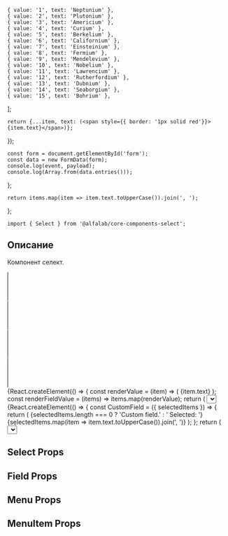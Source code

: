 


    { value: '1', text: 'Neptunium' },
    { value: '2', text: 'Plutonium' },
    { value: '3', text: 'Americium' },
    { value: '4', text: 'Curium' },
    { value: '5', text: 'Berkelium' },
    { value: '6', text: 'Californium' },
    { value: '7', text: 'Einsteinium' },
    { value: '8', text: 'Fermium' },
    { value: '9', text: 'Mendelevium' },
    { value: '10', text: 'Nobelium' },
    { value: '11', text: 'Lawrencium' },
    { value: '12', text: 'Rutherfordium' },
    { value: '13', text: 'Dubnium' },
    { value: '14', text: 'Seaborgium' },
    { value: '15', text: 'Bohrium' },
];

    return {...item, text: (<span style={{ border: '1px solid red'}}>{item.text}</span>)};
});

    const form = document.getElementById('form');
    const data = new FormData(form);
    console.log(event, payload);
    console.log(Array.from(data.entries()));
};

    return items.map(item => item.text.toUpperCase()).join(', ');
};

<Meta title='Компоненты|Select' component={Select} />

<Title>
    Select ({name}@{version})
</Title>

```tsx
import { Select } from '@alfalab/core-components-select';
```

## Описание

Компонент селект.

<Story name='Песочница'>
    <form id="form">
        <div style={{ marginBottom: '10px'}}>
            <Select
                items={items}
                multiple={true}
                placeholder='Выберите элемент'
                label='Элемент'
                name='select1'
                onChange={onChange}
            />
        </div>
        <div style={{ marginBottom: '10px'}}>
            <Select
                items={itemsWithHtml}
                placeholder='Выберите элемент'
                label='Элемент'
                name='select2'
                multiple={true}
                onChange={onChange}
            />
        </div>
        <div style={{ marginBottom: '10px'}}>
            <Select
                items={items}
                label='Элемент'
                name='select2'
                multiple={true}
                onChange={onChange}
                size="m"
            />
        </div>
        <div style={{ marginBottom: '10px'}}>
            <Select
                items={items}
                label='Элемент'
                name='select2'
                multiple={true}
                allowUnselect={true}
                size="l"
                onChange={onChange}
                Field={(props) => <Field {...props} showArrow={false} valueRenderer={renderUppercased} />}
            />
        </div>
        <div style={{ marginBottom: '10px'}}>
            {React.createElement(() => {
                const renderValue = (item) => (
                    <span style={{ display: 'flex' }} key={item.value}>
                        <Icon />
                        {item.text}
                    </span>
                );
                const renderFieldValue = (items) => items.map(renderValue);
                return (
                    <Select
                        items={items}
                        label='Кастомный контент'
                        name='select3'
                        allowUnselect={true}
                        Field={(props) => <Field {...props} valueRenderer={renderFieldValue} />}
                        MenuItem={(props) => <MenuItem {...props} valueRenderer={renderValue} />}
                        onChange={onChange}
                    />
                );
            })}
        </div>
        <div style={{ marginBottom: '10px'}}>
            {React.createElement(() => {
                const CustomField = ({ selectedItems }) => {
                    return (
                        <span style={{ background: '#ff4784', color: '#fff', display: 'block' }}>
                            {selectedItems.length === 0 ? 'Custom field.' : ' Selected: '}
                            {selectedItems.map(item => item.text.toUpperCase()).join(', ')}
                        </span>
                    );
                };
                return (
                    <Select
                        items={items}
                        label='Элемент'
                        name='select3'
                        allowUnselect={true}
                        Field={CustomField}
                        onChange={onChange}
                    />
                );
            })}
        </div>
    </form>
</Story>

## Select Props

<Props of={Select} />

## Field Props

<Props of={Field} />

## Menu Props

<Props of={Menu} />

## MenuItem Props

<Props of={MenuItem} />

